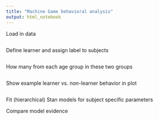 ```yaml
---
title: "Machine Game behavioral analysis"
output: html_notebook
---
```


Load in data

```r

```

Define learner and assign label to subjects

```r

```

How many from each age group in these two groups

```r

```

Show example learner vs. non-learner behavior in plot

```r

```

Fit (hierarchical) Stan models for subject specific parameters

Compare model evidence

